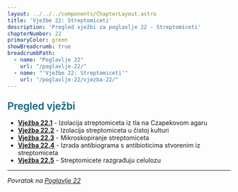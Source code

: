 ```yaml
---
layout: ../../../components/ChapterLayout.astro
title: 'Vježbe 22: Streptomiceti'
description: 'Pregled vježbi za poglavlje 22 - Streptomiceti'
chapterNumber: 22
primaryColor: green
showBreadcrumb: true
breadcrumbPath:
  - name: "Poglavlje 22"
    url: "/poglavlje-22/"
  - name: "'Vježbe 22: Streptomiceti'"
    url: "/poglavlje-22/vjezba-22/"
---
```



<h3 style="color: #096279; font-size: 1.4rem; font-weight: 600; margin: 1.5rem 0 1rem 0;">Pregled vježbi</h3>

- **[Vježba 22.1](/poglavlje-22/vjezbe/vjezba-22-1)** - Izolacija streptomiceta iz tla na Czapekovom agaru
- **[Vježba 22.2](/poglavlje-22/vjezbe/vjezba-22-2)** - Izolacija streptomiceta u čistoj kulturi
- **[Vježba 22.3](/poglavlje-22/vjezbe/vjezba-22-3)** - Mikroskopiranje streptomiceta
- **[Vježba 22.4](/poglavlje-22/vjezbe/vjezba-22-4)** - Izrada antibiograma s antibioticima stvorenim iz streptomiceta
- **[Vježba 22.5](/poglavlje-22/vjezbe/vjezba-22-5)** - Streptomicete razgrađuju celulozu

---

*Povratak na [Poglavlje 22](/poglavlje-22)*



